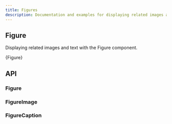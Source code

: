 ```yaml
---
title: Figures
description: Documentation and examples for displaying related images and text with the figure component in Bootstrap.
---
```



## Figure

Displaying related images and text with the Figure component.

<CodeBlock language="jsx" live>
  {Figure}
</CodeBlock>

## API

### Figure

<PropsTable name="Figure" />

### FigureImage

<PropsTable name="FigureImage" />

### FigureCaption

<PropsTable name="FigureCaption" />
